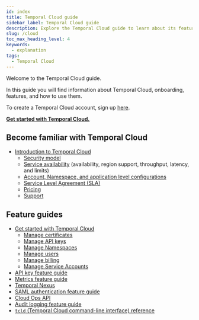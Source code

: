 ```yaml
---
id: index
title: Temporal Cloud guide
sidebar_label: Temporal Cloud guide
description: Explore the Temporal Cloud guide to learn about its features, onboarding process, security, configurations, SLA, pricing, support, and comprehensive feature guides. Get started now!
slug: /cloud
toc_max_heading_level: 4
keywords:
  - explanation
tags:
  - Temporal Cloud
---
```


Welcome to the Temporal Cloud guide.

In this guide you will find information about Temporal Cloud, onboarding, features, and how to use them.

To create a Temporal Cloud account, sign up [here](https://temporal.io/get-cloud).

**[Get started with Temporal Cloud.](/cloud/get-started)**

## Become familiar with Temporal Cloud

- [Introduction to Temporal Cloud](/cloud/introduction)
  - [Security model](/cloud/security)
  - [Service availability](/cloud/service-availability) (availability, region support, throughput, latency, and limits)
  - [Account, Namespace, and application level configurations](/cloud/limits)
  - [Service Level Agreement (SLA)](/cloud/sla)
  - [Pricing](/cloud/pricing)
  - [Support](/cloud/support)

## Feature guides

- [Get started with Temporal Cloud](/cloud/get-started)
  - [Manage certificates](/cloud/certificates)
  - [Manage API keys](/cloud/api-keys)
  - [Manage Namespaces](/cloud/namespaces)
  - [Manage users](/cloud/users)
  - [Manage billing](/cloud/billing-and-cost)
  - [Manage Service Accounts](/cloud/service-accounts)
- [API key feature guide](/cloud/api-keys)
- [Metrics feature guide](/cloud/metrics)
- [Temporal Nexus](/cloud/nexus)
- [SAML authentication feature guide](/cloud/saml)
- [Cloud Ops API](/ops)
- [Audit logging feature guide](/cloud/audit-logging)
- [`tcld` (Temporal Cloud command-line interface) reference](/cloud/tcld)
